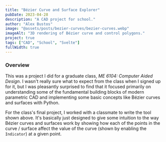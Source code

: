 ```yaml
---
title: "Bézier Curve and Surface Explorer"
pubDate: 2023-04-28
description: "A CAD project for school."
author: "Alex Bustos"
image: "@assets/posts/bezier-curves/bezier-curves.webp"
imageAlt: "3D rendering of Bézier curve and control polygons."
project: true
tags: ["CAD", "School", "Svelte"]
fullWidth: true
---
```


<ExternalPage client:load link="http://alexbustos.com/me-6104"/>

### Overview

This was a project I did for a graduate class, _ME 6104: Computer Aided Design_. I wasn't really
sure what to expect from the class when I signed up for it, but I was pleasantly surprised to find
that it focused primarily on understanding some of the fundamental building blocks of modern
parametric CAD and implementing some basic concepts like Bézier curves and surfaces with Python.

For the class's final project, I worked with a classmate to write the tool shown above. It's
basically just designed to give some intuition to the way Bézier curves and surfaces work by showing
how each of the points in the curve / surface affect the value of the curve (shown by enabling the
`Indicator`) at a given point.
